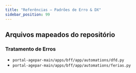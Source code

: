 ```yaml
---
title: "Referências — Padrões de Erro & DX"
sidebar_position: 99
---
```


## Arquivos mapeados do repositório

### Tratamento de Erros
- `portal-agepar-main/apps/bff/app/automations/dfd.py`
- `portal-agepar-main/apps/bff/app/automations/ferias.py`